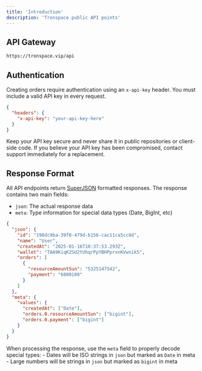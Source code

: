 ```yaml
---
title: 'Introduction'
description: 'Tronspace public API points'
---
```


## API Gateway

```bash
https://tronspace.vip/api
```

## Authentication

 Creating orders require authentication using an `x-api-key` header. You must include a valid API key in every request.


```json
{
  "headers": {
    "x-api-key": "your-api-key-here"
  }
}
```

<Warning> Keep your API key secure and never share it in public repositories or client-side code. If you believe your API key has been compromised, contact support immediately for a replacement. </Warning>

## Response Format

All API endpoints return [SuperJSON](https://github.com/blitz-js/superjson) formatted responses. The response contains two main fields:

- `json`: The actual response data
- `meta`: Type information for special data types (Date, BigInt, etc)

```json
{
  "json": {
    "id": "198dc9ba-39f8-479d-b156-cac11ca5cc8d",
    "name": "User",
    "createdAt": "2025-01-16T10:37:53.293Z",
    "wallet": "TAA9KiqKZSU2tUhqrPpYBHPprxnKVwnik5",
    "orders": [
      {
        "resourceAmountSun": "5325147542",
        "payment": "6000100"
      }
    ]
  },
  "meta": {
    "values": {
      "createdAt": ["Date"],
      "orders.0.resourceAmountSun": ["bigint"],
      "orders.0.payment": ["bigint"]
    }
  }
}
```

<Note> When processing the response, use the `meta` field to properly decode special types: - Dates will be ISO strings in `json` but marked as `Date` in meta - Large numbers will be strings in `json` but marked as `bigint` in meta </Note>